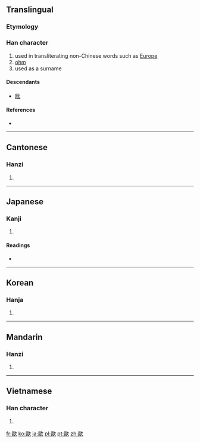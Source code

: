 {{also|欧}}
==Translingual==
{{zh-forms|[[欧]]|歐}}
===Etymology===
{{Han compound|區|欠|ls=psc|c1=p|c2=s}}

===Han character===
{{Han char|rn=76|rad=欠|as=11|sn=15|four=7778<sub>2</sub>|canj=尸口弓人 (SRNO)}}

# used in transliterating non-Chinese words such as [[Europe]]
# [[ohm]]
# used as a surname

====Descendants====
* [[欧]]

====References====
* {{Han ref|kx=0571.270|dkj=16185|dj=0959.210|hdz=32149.120|uh=6B50|ud=27472|bh=BCDA|bd=48346}}

----

==Cantonese==

===Hanzi===
{{yue-hanzi|jyut=|y=au1, ngau1|sim=欧}}

# {{defn|Cantonese|sort=欠11}}

----

==Japanese==

===Kanji===
{{ja-kanji|grade=|rs=欠11}}

# {{defn|Japanese|sort=欠11}}

====Readings====
* {{ja-readings|on=[[おう]] (ō)|kun=[[はく]] (haku), [[うたう]] (utau)}}

----

==Korean==

===Hanja===
{{ko-hanja|hangeul=구|eumhun=|rv=gu|mr=ku|y=kwu}}

# {{defn|Korean|sort=欠11}}

----

==Mandarin==

===Hanzi===
{{cmn-hanzi|sim=欧|pin=[[ōu]] ([[ou1]])|wg=ou<sup>1</sup>}}

# {{defn|Mandarin|sort=欠11}}

----

==Vietnamese==

===Han character===
{{vi-hantu|[[âu]]|rs=欠11}}

# {{defn|Vietnamese|sort=欠11}}

[[fr:歐]]
[[ko:歐]]
[[ja:歐]]
[[pl:歐]]
[[pt:歐]]
[[zh:歐]]